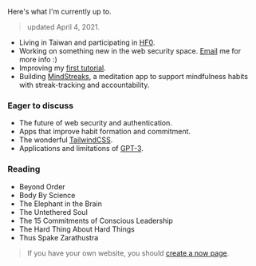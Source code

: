Here's what I'm currently up to.

> updated April 4, 2021.

- Living in Taiwan and participating in [HF0](https://twitter.com/hackerfellow).
- Working on something new in the web security space. [Email](mailto:me@kunal.sh) me for more info :)
- Improving my [first tutorial](./posts/building-a-fullstack-twitter-clone).
- Building [MindStreaks](https://mindstreaks.com), a meditation app to support mindfulness habits with streak-tracking and accountability.

### Eager to discuss

- The future of web security and authentication.
- Apps that improve habit formation and commitment.
- The wonderful [TailwindCSS](https://tailwindcss.com).
- Applications and limitations of [GPT-3](https://arxiv.org/abs/2005.14165).

### Reading

- Beyond Order
- Body By Science
- The Elephant in the Brain
- The Untethered Soul
- The 15 Commitments of Conscious Leadership
- The Hard Thing About Hard Things
- Thus Spake Zarathustra

> If you have your own website, you should [create a now page](https://nownownow.com/about).
